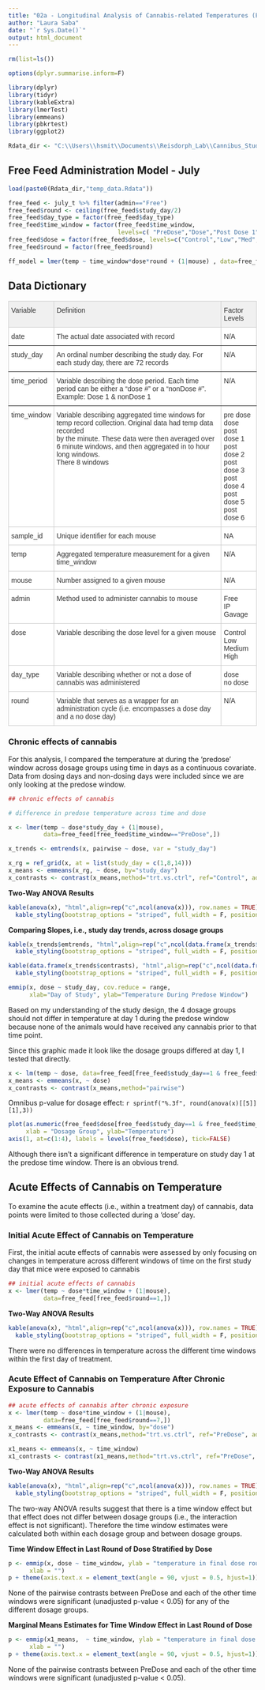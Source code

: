 ```yaml
---
title: "02a - Longitudinal Analysis of Cannabis-related Temperatures (Free Feed Administration)"
author: "Laura Saba"
date: "`r Sys.Date()`"
output: html_document
---
```




```r
rm(list=ls())

options(dplyr.summarise.inform=F)

library(dplyr)
library(tidyr)
library(kableExtra)
library(lmerTest)
library(emmeans)
library(pbkrtest)
library(ggplot2)

Rdata_dir <- "C:\\Users\\hsmit\\Documents\\Reisdorph_Lab\\Cannibus_Study\\Reisdorph_Cannibus_Study\\Laura_dropbox\\cannabis\\Rdata\\"
```

## Free Feed Administration Model - July

```r
load(paste0(Rdata_dir,"temp_data.Rdata"))

free_feed <- july_t %>% filter(admin=="Free")
free_feed$round <- ceiling(free_feed$study_day/2)
free_feed$day_type = factor(free_feed$day_type)
free_feed$time_window = factor(free_feed$time_window,
                               levels=c( "PreDose","Dose","Post Dose 1","Post Dose 2","Post Dose 3","Post Dose 4","Post Dose 5","Post Dose 6"))
free_feed$dose = factor(free_feed$dose, levels=c("Control","Low","Med","High"))
free_feed$round = factor(free_feed$round)

ff_model = lmer(temp ~ time_window*dose*round + (1|mouse) , data=free_feed[free_feed$day_type=="dose",])
```

## Data Dictionary

<style type="text/css">
.tg  {border-collapse:collapse;border-color:#ccc;border-spacing:0;}
.tg td{background-color:#fff;border-color:#ccc;border-style:solid;border-width:1px;color:#333;
  font-family:Arial, sans-serif;font-size:14px;overflow:hidden;padding:10px 5px;word-break:normal;}
.tg th{background-color:#f0f0f0;border-color:#ccc;border-style:solid;border-width:1px;color:#333;
  font-family:Arial, sans-serif;font-size:14px;font-weight:normal;overflow:hidden;padding:10px 5px;word-break:normal;}
.tg .tg-0pky{border-color:inherit;text-align:left;vertical-align:top}
.tg .tg-0lax{text-align:left;vertical-align:top}
</style>
<table class="tg">
<thead>
  <tr>
    <th class="tg-0pky">Variable</th>
    <th class="tg-0pky">Definition</th>
    <th class="tg-0pky">Factor Levels</th>
  </tr>
</thead>
<tbody>
  <tr>
    <td class="tg-0pky">date</td>
    <td class="tg-0pky">The actual date associated with record</td>
    <td class="tg-0pky">N/A</td>
  </tr>
  <tr>
    <td class="tg-0pky">study_day</td>
    <td class="tg-0pky">An ordinal number describing the study day. For each study day, there are 72 records</td>
    <td class="tg-0pky">N/A</td>
  </tr>
  <tr>
    <td class="tg-0pky">time_period</td>
    <td class="tg-0pky">Variable describing the dose period. Each time period can be either a "dose #" or a "nonDose #". Example: Dose 1 &amp; nonDose 1</td>
    <td class="tg-0pky">N/A</td>
  </tr>
  <tr>
    <td class="tg-0lax">time_window</td>
    <td class="tg-0lax">Variable describing aggregated time windows for temp record collection. Original data had temp data recorded <br>by the minute. These data were then averaged over 6 minute windows, and then aggregated in to hour long windows.<br>There 8 windows</td>
    <td class="tg-0lax">pre dose<br>dose<br>post dose 1<br>post dose 2<br>post dose 3<br>post dose 4<br>post dose 5<br>post dose 6</td>
  </tr>
  <tr>
    <td class="tg-0lax">sample_id</td>
    <td class="tg-0lax">Unique identifier for each mouse</td>
    <td class="tg-0lax">NA</td>
  </tr>
  <tr>
    <td class="tg-0lax">temp</td>
    <td class="tg-0lax">Aggregated temperature measurement for a given time_window</td>
    <td class="tg-0lax">N/A</td>
  </tr>
  <tr>
    <td class="tg-0lax">mouse</td>
    <td class="tg-0lax">Number assigned to a given mouse</td>
    <td class="tg-0lax">N/A</td>
  </tr>
  <tr>
    <td class="tg-0lax">admin</td>
    <td class="tg-0lax">Method used to administer cannabis to mouse</td>
    <td class="tg-0lax">Free<br>IP<br>Gavage</td>
  </tr>
  <tr>
    <td class="tg-0lax">dose</td>
    <td class="tg-0lax">Variable describing the dose level for a given mouse</td>
    <td class="tg-0lax">Control<br>Low<br>Medium<br>High</td>
  </tr>
  <tr>
    <td class="tg-0lax">day_type</td>
    <td class="tg-0lax">Variable describing whether or not a dose of cannabis was administered</td>
    <td class="tg-0lax">dose<br>no dose</td>
  </tr>
  <tr>
    <td class="tg-0lax">round</td>
    <td class="tg-0lax">Variable that serves as a wrapper for an administration cycle (i.e. encompasses a dose day and a no dose day)</td>
    <td class="tg-0lax">N/A</td>
  </tr>
</tbody>
</table>

### Chronic effects of cannabis

For this analysis, I compared the temperature at during the 'predose' window across dosage groups using time in days as a continuous covariate. Data from dosing days and non-dosing days were included since we are only looking at the predose window.


```r
## chronic effects of cannabis

# difference in predose temperature across time and dose

x <- lmer(temp ~ dose*study_day + (1|mouse),
          data=free_feed[free_feed$time_window=="PreDose",])

x_trends <- emtrends(x, pairwise ~ dose, var = "study_day")

x_rg = ref_grid(x, at = list(study_day = c(1,8,14)))
x_means <- emmeans(x_rg, ~ dose, by="study_day")
x_contrasts <- contrast(x_means,method="trt.vs.ctrl", ref="Control", adjust="none")
```

**Two-Way ANOVA Results**
```r
kable(anova(x), "html",align=rep("c",ncol(anova(x))), row.names = TRUE) %>%
  kable_styling(bootstrap_options = "striped", full_width = F, position="left")
```

**Comparing Slopes, i.e., study day trends, across dosage groups**
```r
kable(x_trends$emtrends, "html",align=rep("c",ncol(data.frame(x_trends$emtrends))), row.names = FALSE) %>%
  kable_styling(bootstrap_options = "striped", full_width = F, position="left")
```


```r
kable(data.frame(x_trends$contrasts), "html",align=rep("c",ncol(data.frame(x_trends$contrasts))), row.names = FALSE) %>%
  kable_styling(bootstrap_options = "striped", full_width = F, position="left")
```

```r
emmip(x, dose ~ study_day, cov.reduce = range,
      xlab="Day of Study", ylab="Temperature During Predose Window")
```

Based on my understanding of the study design, the 4 dosage groups should not differ in temperature at day 1 during the predose window because none of the animals would have received any cannabis prior to that time point. 

Since this graphic made it look like the dosage groups differed at day 1, I tested that directly.

```r
x <- lm(temp ~ dose, data=free_feed[free_feed$study_day==1 & free_feed$time_window=="PreDose",])
x_means <- emmeans(x, ~ dose)
x_contrasts <- contrast(x_means,method="pairwise")
```

Omnibus p-value for dosage effect: `r sprintf("%.3f", round(anova(x)[[5]][1],3))`

```r
plot(as.numeric(free_feed$dose[free_feed$study_day==1 & free_feed$time_window=="PreDose"]), free_feed$temp[free_feed$study_day==1 & free_feed$time_window=="PreDose"], xaxt="n", pch=19,
     xlab = "Dosage Group", ylab="Temperature")
axis(1, at=c(1:4), labels = levels(free_feed$dose), tick=FALSE)
```    

Although there isn't a significant difference in temperature on study day 1 at the predose time window. There is an obvious trend.

## Acute Effects of Cannabis on Temperature

To examine the acute effects (i.e., within a treatment day) of cannabis, data points were limited to those collected during a 'dose' day.

### Initial Acute Effect of Cannabis on Temperature

First, the initial acute effects of cannabis were assessed by only focusing on changes in temperature across different windows of time on the first study day that mice were exposed to cannabis

```r
## initial acute effects of cannabis
x <- lmer(temp ~ dose*time_window + (1|mouse),
          data=free_feed[free_feed$round==1,])
```

**Two-Way ANOVA Results**
```r
kable(anova(x), "html",align=rep("c",ncol(anova(x))), row.names = TRUE) %>%
  kable_styling(bootstrap_options = "striped", full_width = F, position="left")
```

There were no differences in temperature across the different time windows within the first day of treatment.


### Acute Effect of Cannabis on Temperature After Chronic Exposure to Cannabis


```r
## acute effects of cannabis after chronic exposure
x <- lmer(temp ~ dose*time_window + (1|mouse),
          data=free_feed[free_feed$round==7,])
x_means <- emmeans(x, ~ time_window, by="dose")
x_contrasts <- contrast(x_means,method="trt.vs.ctrl", ref="PreDose", adjust="none")

x1_means <- emmeans(x, ~ time_window)
x1_contrasts <- contrast(x1_means,method="trt.vs.ctrl", ref="PreDose", adjust="none")
```


**Two-Way ANOVA Results**
```r
kable(anova(x), "html",align=rep("c",ncol(anova(x))), row.names = TRUE) %>%
  kable_styling(bootstrap_options = "striped", full_width = F, position="left")
```

The two-way ANOVA results suggest that there is a time window effect but that effect does not differ between dosage groups (i.e., the interaction effect is not significant). Therefore the time window estimates were calculated both within each dosage group and between dosage groups.

**Time Window Effect in Last Round of Dose Stratified by Dose**

```r
p <- emmip(x, dose ~ time_window, ylab = "temperature in final dose round",
      xlab = "")
p + theme(axis.text.x = element_text(angle = 90, vjust = 0.5, hjust=1))
```

None of the pairwise contrasts between PreDose and each of the other time windows were significant (unadjusted p-value < 0.05) for any of the different dosage groups.

**Marginal Means Estimates for Time Window Effect in Last Round of Dose**

```r
p <- emmip(x1_means,  ~ time_window, ylab = "temperature in final dose round",
      xlab = "")
p + theme(axis.text.x = element_text(angle = 90, vjust = 0.5, hjust=1))
```

None of the pairwise contrasts between PreDose and each of the other time windows were significant (unadjusted p-value < 0.05).
